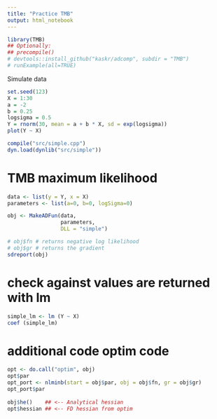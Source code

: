 ```yaml
---
title: "Practice TMB"
output: html_notebook
---
```


```r
library(TMB)
## Optionally:
## precompile()
# devtools::install_github("kaskr/adcomp", subdir = "TMB")
# runExample(all=TRUE)

```


Simulate data
```r
set.seed(123)
X = 1:30
a = -2
b = 0.25
logsigma = 0.5
Y = rnorm(30, mean = a + b * X, sd = exp(logsigma))
plot(Y ~ X)
```

```r
compile("src/simple.cpp")
dyn.load(dynlib("src/simple"))
```

# TMB maximum likelihood
```r
data <- list(y = Y, x = X)
parameters <- list(a=0, b=0, logSigma=0)

obj <- MakeADFun(data, 
                 parameters, 
                 DLL = "simple")

# obj$fn # returns negative log likelihood
# obj$gr # returns the gradient
sdreport(obj)
```

# check against values are returned with lm
```r
simple_lm <- lm (Y ~ X)
coef (simple_lm)
```

# additional code optim code
```r
opt <- do.call("optim", obj)
opt$par
opt_port <- nlminb(start = obj$par, obj = obj$fn, gr = obj$gr)
opt_port$par
 
obj$he()    ## <-- Analytical hessian
opt$hessian ## <-- FD hessian from optim

```





